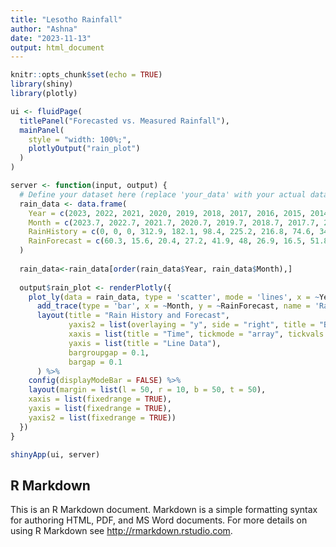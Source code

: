 ```yaml
---
title: "Lesotho Rainfall"
author: "Ashna"
date: "2023-11-13"
output: html_document
---
```


```r
knitr::opts_chunk$set(echo = TRUE)
library(shiny)
library(plotly)
```

```r
ui <- fluidPage(
  titlePanel("Forecasted vs. Measured Rainfall"),
  mainPanel(
    style = "width: 100%;",
    plotlyOutput("rain_plot")
  )
)

```

```r
server <- function(input, output) {
  # Define your dataset here (replace 'your_data' with your actual data)
  rain_data <- data.frame(
    Year = c(2023, 2022, 2021, 2020, 2019, 2018, 2017, 2016, 2015, 2014, 2013, 2023, 2022, 2021, 2020, 2019, 2018, 2017, 2016, 2015, 2014, 2013, 2023, 2022, 2021, 2020, 2019, 2018, 2017, 2016, 2015, 2014, 2013, 2023, 2022, 2021, 2020, 2019, 2018, 2017, 2016, 2015, 2014, 2013),
    Month = c(2023.7, 2022.7, 2021.7, 2020.7, 2019.7, 2018.7, 2017.7, 2016.7, 2015.7, 2014.7, 2013.7, 2023.6, 2022.6, 2021.6, 2020.6, 2019.6, 2018.6, 2017.6, 2016.6, 2015.6, 2014.6, 2013.6, 2023.8, 2022.8, 2021.8, 2020.8, 2019.8, 2018.8, 2017.8, 2016.8, 2015.8, 2014.8, 2013.8, 2023.9, 2022.9, 2021.9, 2020.9, 2019.9, 2018.9, 2017.9, 2016.9, 2015.9, 2014.9, 2013.9),
    RainHistory = c(0, 0, 0, 312.9, 182.1, 98.4, 225.2, 216.8, 74.6, 346.5, 310.2, 0, 0, 0, 312.9, 182.1, 98.4, 225.2, 216.8, 74.6, 346.5, 310.2, 0, 0, 0, 312.9, 182.1, 98.4, 225.2, 216.8, 74.6, 346.5, 310.2, 0, 0, 0, 312.9, 182.1, 98.4, 225.2, 216.8, 74.6, 346.5, 310.2),
    RainForecast = c(60.3, 15.6, 20.4, 27.2, 41.9, 48, 26.9, 16.5, 51.8, 35.9, 15.9, 48.2, 18, 32.6, 21.1, 34.5, 34.3, 22.4, 17.1, 41.5, 33.2, 24.8, 43.7, 23.3, 24.2, 20.7, 36.5, 42, 26.2, 17.4, 38, 27, 20.5, 0, 17.8, 22.1, 24.2, 52.9, 35.8, 14.9, 17.6, 35.7, 19.3, 22)
  )
  
  rain_data<-rain_data[order(rain_data$Year, rain_data$Month),]
  
  output$rain_plot <- renderPlotly({
    plot_ly(data = rain_data, type = 'scatter', mode = 'lines', x = ~Year, y = ~RainHistory, name = 'Rain History', color = '#fb9b06') %>%
      add_trace(type = 'bar', x = ~Month, y = ~RainForecast, name = 'Rain Forecast', yaxis = 'y2', marker = list(color = '#21918c')) %>%
      layout(title = "Rain History and Forecast",
             yaxis2 = list(overlaying = "y", side = "right", title = "Bar Data"),
             xaxis = list(title = "Time", tickmode = "array", tickvals = unique(rain_data$Year), ticktext = unique(rain_data$Year)),
             yaxis = list(title = "Line Data"),
             bargroupgap = 0.1,
             bargap = 0.1
      ) %>%
    config(displayModeBar = FALSE) %>%
    layout(margin = list(l = 50, r = 10, b = 50, t = 50),
    xaxis = list(fixedrange = TRUE),
    yaxis = list(fixedrange = TRUE),
    yaxis2 = list(fixedrange = TRUE))
  })
}

shinyApp(ui, server)
```


## R Markdown

This is an R Markdown document. Markdown is a simple formatting syntax for authoring HTML, PDF, and MS Word documents. For more details on using R Markdown see <http://rmarkdown.rstudio.com>.
